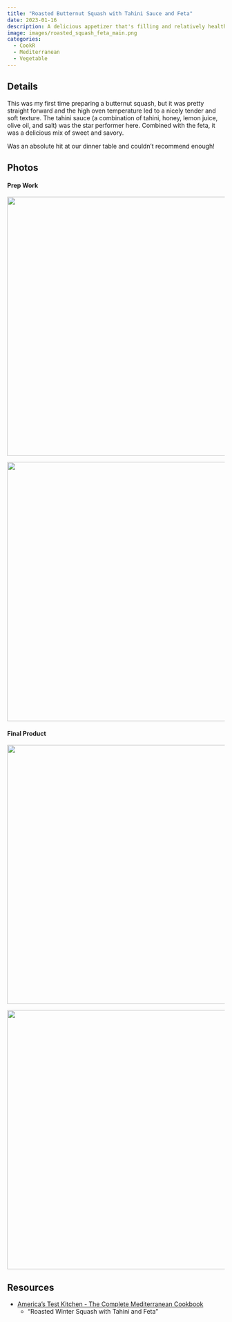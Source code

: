 ```yaml
---
title: "Roasted Butternut Squash with Tahini Sauce and Feta"
date: 2023-01-16
description: A delicious appetizer that's filling and relatively healthy.
image: images/roasted_squash_feta_main.png
categories:
  - CookR
  - Mediterranean
  - Vegetable
---
```


## Details

This was my first time preparing a butternut squash, but it was pretty straight forward and the high oven temperature led to a nicely tender and soft texture. The tahini sauce (a combination of tahini, honey, lemon juice, olive oil, and salt) was the star performer here. Combined with the feta, it was a delicious mix of sweet and savory.

Was an absolute hit at our dinner table and couldn't recommend enough!

## Photos

#### Prep Work

![](images/roasted_squash_feta_prep1.png){fig-align="center" width="600"}

![](images/roasted_squash_feta_prep2.png){fig-align="center" width="600"}

#### Final Product

![](images/roasted_squash_feta_final1.png){fig-align="center" width="600"}

![](images/roasted_squash_feta_final2.png){fig-align="center" width="600"}

## Resources

- [America's Test Kitchen - The Complete Mediterranean Cookbook](https://smile.amazon.com/Complete-Mediterranean-Cookbook-Vibrant-Kitchen-Tested/dp/1940352649/ref=sr_1_1?keywords=america%27s+test+kitchen+mediterranean+cookbook&qid=1673915280&sprefix=america%27s+test+kitchen+medi%2Caps%2C94&sr=8-1)
  - "Roasted Winter Squash with Tahini and Feta"
